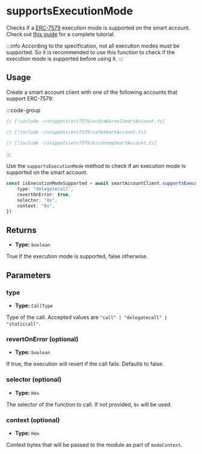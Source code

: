 
<VersionWarning version="0.2" />

# supportsExecutionMode

Checks if a [ERC-7579](https://eips.ethereum.org/EIPS/eip-7579) execution mode is supported on the smart account. Check out [this guide](/permissionless/how-to/accounts/use-erc7579-account) for a complete tutorial.

:::info
According to the specification, not all execution modes must be supported. So it is recommended to use this function to check if the execution mode is supported before using it.
:::

## Usage

Create a smart account client with one of the following accounts that support ERC-7579:

:::code-group

```ts [Kernel Account]
// [!include ~/snippets/erc7579/ecdsaKernelSmartAccount.ts]
```

```ts [Safe Account]
// [!include ~/snippets/erc7579/safeSmartAccount.ts]
```

```ts [Nexus Account]
// [!include ~/snippets/erc7579/biconomySmartAccount.ts]
```
:::

Use the `supportsExecutionMode` method to check if an execution mode is supported on the smart account.

```ts
const isExecutionModeSupported = await smartAccountClient.supportsExecutionMode({
	type: "delegatecall",
	revertOnError: true,
	selector: "0x",
	context: "0x",
})
```

## Returns

- **Type:** `boolean`

True if the execution mode is supported, false otherwise.

## Parameters

### type

- **Type:** `CallType`

Type of the call. Accepted values are `"call" | "delegatecall" | "staticcall"`.

### revertOnError (optional)

- **Type:** `boolean`

If true, the execution will revert if the call fails. Defaults to false.

### selector (optional)

- **Type:** `Hex`

The selector of the function to call. If not provided, `0x` will be used.

### context (optional)

- **Type:** `Hex`

Context bytes that will be passed to the module as part of `modeContext`.
